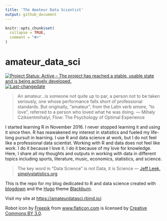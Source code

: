```yaml
---
title: 'The Amateur Data Scientist'
output: github_document
---
```


<!-- README.md is generated from README.Rmd. Please edit that file -->

```r
knitr::opts_chunk$set(
  collapse = TRUE,
  comment = "#>"
)
```
# amateur_data_sci

<!-- badges: start -->
[![Project Status: Active – The project has reached a stable, usable state and is being actively developed.](https://www.repostatus.org/badges/latest/active.svg)](https://www.repostatus.org/#active)
[![Last-changedate](https://img.shields.io/badge/last%20change-`r gsub('-', '--', Sys.Date())`-yellowgreen.svg)](/commits/master)
<!-- badges: end -->

> An amateur...is someone not quite up to par, a person not to be taken seriously, one whose performance falls short of professional standards. But originally, "amateur", from the Latin verb *amare*, "to love", referred to a person who loved what he was doing. 
> --- Mihaly Cziksentmihalyi, Flow: The Psychology of Optimal Experience

I started learning R in November 2016. I never stopped learning it and using it since then. R has reawakened my interest in statistics and fueled my life-long pursuit in learning. I use R and data science at work, but I do not feel like a professional data scientist. Working with R and data does not feel like work. I do it because I love it. I do it because of my love for knowledge. Here, I share all my thoughts and outputs in working with data in different topics including sports, literature, music, economics, statistics, and science.

> The key word in "Data Science" is not Data, it is Science 
> --- [Jeff Leek, simplystatistics.org](https://simplystatistics.org/2013/12/12/the-key-word-in-data-science-is-not-data-it-is-science/)

This is the repo for my blog dedicated to R and data science created with [blogdown](https://bookdown.org/yihui/blogdown/) and the [Hugo](https://gohugo.io/) theme [Blackburn](https://themes.gohugo.io/blackburn/). 

Visit my site at [https://amateurdatasci.rbind.io/](https://amateurdatasci.rbind.io/).

Robot icon by [Freepik](http://www.freepik.com) from [www.flaticon.com](https://www.flaticon.com/) is licensed by [Creative Commons BY 3.0](http://creativecommons.org/licenses/by/3.0/).